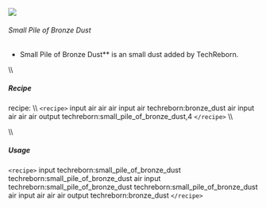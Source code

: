 ![](/mods/techreborn/small_pile_of_bronze_dust.png)

###### Small Pile of Bronze Dust

- Small Pile of Bronze Dust** is an small dust added by
        TechReborn.

\\\\

##### Recipe

<Mcitem id="minecraft:crafting_table"/> recipe: \\\\
`<recipe>` input air air air input air techreborn:bronze_dust air
input air air air output techreborn:small_pile_of_bronze_dust,4
`</recipe>` \\\\

\\\\

##### Usage

`<recipe>` input techreborn:small_pile_of_bronze_dust
techreborn:small_pile_of_bronze_dust air input
techreborn:small_pile_of_bronze_dust
techreborn:small_pile_of_bronze_dust air input air air air output
techreborn:bronze_dust `</recipe>`
